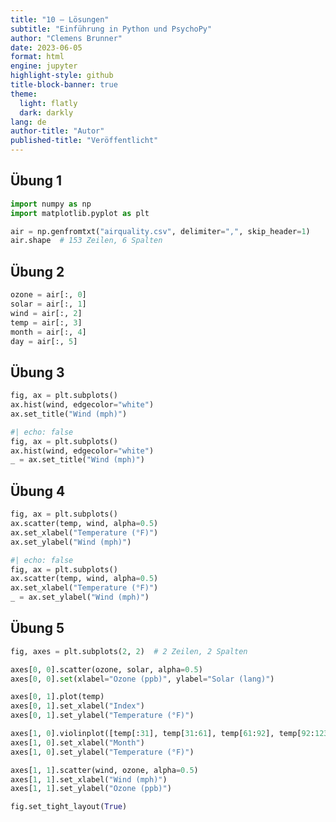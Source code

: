 ```yaml
---
title: "10 – Lösungen"
subtitle: "Einführung in Python und PsychoPy"
author: "Clemens Brunner"
date: 2023-06-05
format: html
engine: jupyter
highlight-style: github
title-block-banner: true
theme:
  light: flatly
  dark: darkly
lang: de
author-title: "Autor"
published-title: "Veröffentlicht"
---
```


## Übung 1

```python
import numpy as np
import matplotlib.pyplot as plt

air = np.genfromtxt("airquality.csv", delimiter=",", skip_header=1)
air.shape  # 153 Zeilen, 6 Spalten
```


## Übung 2

```python
ozone = air[:, 0]
solar = air[:, 1]
wind = air[:, 2]
temp = air[:, 3]
month = air[:, 4]
day = air[:, 5]
```


## Übung 3

```python
fig, ax = plt.subplots()
ax.hist(wind, edgecolor="white")
ax.set_title("Wind (mph)")
```

```python
#| echo: false
fig, ax = plt.subplots()
ax.hist(wind, edgecolor="white")
_ = ax.set_title("Wind (mph)")
```


## Übung 4

```python
fig, ax = plt.subplots()
ax.scatter(temp, wind, alpha=0.5)
ax.set_xlabel("Temperature (°F)")
ax.set_ylabel("Wind (mph)")
```

```python
#| echo: false
fig, ax = plt.subplots()
ax.scatter(temp, wind, alpha=0.5)
ax.set_xlabel("Temperature (°F)")
_ = ax.set_ylabel("Wind (mph)")
```


## Übung 5

```python
fig, axes = plt.subplots(2, 2)  # 2 Zeilen, 2 Spalten

axes[0, 0].scatter(ozone, solar, alpha=0.5)
axes[0, 0].set(xlabel="Ozone (ppb)", ylabel="Solar (lang)")

axes[0, 1].plot(temp)
axes[0, 1].set_xlabel("Index")
axes[0, 1].set_ylabel("Temperature (°F)")

axes[1, 0].violinplot([temp[:31], temp[31:61], temp[61:92], temp[92:123], temp[123:]])
axes[1, 0].set_xlabel("Month")
axes[1, 0].set_ylabel("Temperature (°F)")

axes[1, 1].scatter(wind, ozone, alpha=0.5)
axes[1, 1].set_xlabel("Wind (mph)")
axes[1, 1].set_ylabel("Ozone (ppb)")

fig.set_tight_layout(True)
```